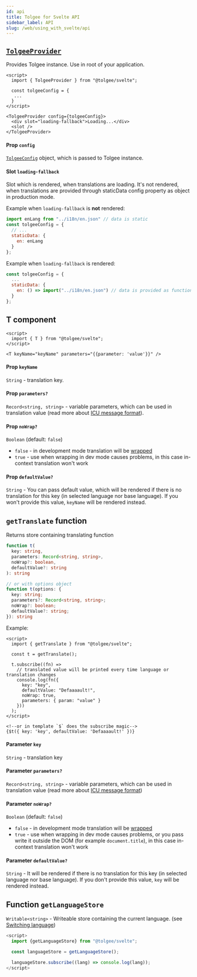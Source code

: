 ```yaml
---
id: api
title: Tolgee for Svelte API
sidebar_label: API
slug: /web/using_with_svelte/api
---
```


## [`TolgeeProvider`](/docs/web/using_with_svelte/api#tolgeeprovider)
Provides Tolgee instance. Use in root of your application.

```svelte
<script>
  import { TolgeeProvider } from "@tolgee/svelte";

  const tolgeeConfig = {
   ...
  }
</script>

<TolgeeProvider config={tolgeeConfig}>
  <div slot="loading-fallback">Loading...</div>
  <slot />
</TolgeeProvider>
```

#### Prop `config`
[`TolgeeConfig`](../configuration) object, which is passed to Tolgee instance.

#### Slot `loading-fallback`
Slot which is rendered, when translations are loading. It's not rendered, when translations are provided through
staticData config property as object in production mode.

Example when `loading-fallback` is  **not** rendered:
```javascript
import enLang from "../i18n/en.json" // data is static
const tolgeeConfig = {
  // ...
  staticData: {
    en: enLang
  }
};
```

Example when `loading-fallback` is rendered:
```javascript
const tolgeeConfig = {
  ...
  staticData: {
    en: () => import("../i18n/en.json") // data is provided as function returning Promise of data
  }
};
```

## T component
```svelte
<script>
  import { T } from "@tolgee/svelte";
</script>

<T keyName="keyName" parameters="{{parameter: 'value'}}" />
```

#### Prop `keyName`
`String` - translation key.

#### Prop `parameters?`
`Record<string, string>` - variable parameters, which can be used in translation value
(read more about [ICU message format](../../icu_message_format)).

#### Prop `noWrap?`
`Boolean` (default: `false`)
 - `false` - in development mode translation will be [wrapped](../wrapping)
 - `true` - use when wrapping in dev mode causes problems, in this case in-context translation won't work

#### Prop `defaultValue?`
`String` - You can pass default value, which will be rendered if there is no translation
for this key (in selected language nor base language). If you won't provide this value, `keyName` will be rendered instead.

## `getTranslate` function
Returns store containing translating function
```typescript
function t(
  key: string,
  parameters: Record<string, string>,
  noWrap?: boolean,
  defaultValue?: string
): string

// or with options object
function t(options: {
  key: string;
  parameters?: Record<string, string>;
  noWrap?: boolean;
  defaultValue?: string;
}): string
```

Example:
```svelte
<script>
  import { getTranslate } from "@tolgee/svelte";

  const t = getTranslate();

  t.subscribe((fn) =>
    // translated value will be printed every time language or translation changes
    console.log(fn({
      key: "key",
      defaultValue: "Defaaaault!",
      noWrap: true,
      parameters: { param: "value" }
    }))
  );
</script>

<!--or in template `$` does the subscribe magic-->
{$t({ key: 'key', defaultValue: 'Defaaaault!' })}
```

#### Parameter `key`
`String` - translation key

#### Parameter `parameters?`
`Record<string, string>` - variable parameters, which can be used in translation value
(read more about [ICU message format](../../icu_message_format))

#### Parameter `noWrap?`
`Boolean` (default: `false`)
- `false` - in development mode translation will be [wrapped](../wrapping)
- `true` - use when wrapping in dev mode causes problems, or you pass write it outside the DOM
(for example `document.title`), in this case in-context translation won't work

#### Parameter `defaultValue?`
`String` - It will be rendered if there is no translation for this key (in selected language nor base language).
If you don't provide this value, `key` will be rendered instead.

## Function `getLanguageStore`
`Writable<string>` - Writeable store containing the current language. (see [Switching language](/docs/web/using_with_svelte/switching_language))

```javascript
<script>
  import {getLanguageStore} from "@tolgee/svelte";

  const languageStore = getLanguageStore();

  languageStore.subscribe((lang) => console.log(lang));
</script>
```


